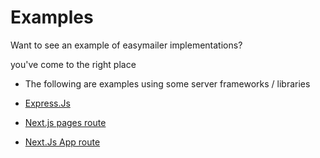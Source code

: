 # Examples

Want to see an example of easymailer implementations?

you've come to the right place

- The following are examples using some server frameworks / libraries

- [Express.Js](/examples/express)
- [Next.js pages route](/examples/nextjs-pages)
- [Next.Js App route](/examples/nextjs-app)
